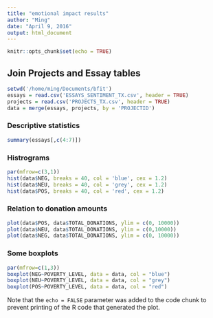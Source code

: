 ```yaml
---
title: "emotional impact results"
author: "Ming"
date: "April 9, 2016"
output: html_document
---
```


```r
knitr::opts_chunk$set(echo = TRUE)
```

## Join Projects and Essay tables

```r
setwd('/home/ming/Documents/bfit')
essays = read.csv('ESSAYS_SENTIMENT_TX.csv', header = TRUE)
projects = read.csv('PROJECTS_TX.csv', header = TRUE)
data = merge(essays, projects, by = 'PROJECTID')
```

### Descriptive statistics
```r
summary(essays[,c(4:7)])
```

### Histrograms

```r
par(mfrow=c(3,1))
hist(data$NEG, breaks = 40, col = 'blue', cex = 1.2)
hist(data$NEU, breaks = 40, col = 'grey', cex = 1.2)
hist(data$POS, breaks = 40, col = 'red', cex = 1.2)
```

### Relation to donation amounts

```r
plot(data$POS, data$TOTAL_DONATIONS, ylim = c(0, 10000))
plot(data$NEU, data$TOTAL_DONATIONS, ylim = c(0,10000))
plot(data$NEG, data$TOTAL_DONATIONS, ylim = c(0, 10000))
```

### Some boxplots
```r
par(mfrow=c(1,3))
boxplot(NEG~POVERTY_LEVEL, data = data, col = "blue")
boxplot(NEU~POVERTY_LEVEL, data = data, col = "grey")
boxplot(POS~POVERTY_LEVEL, data = data, col = "red")
```

Note that the `echo = FALSE` parameter was added to the code chunk to prevent printing of the R code that generated the plot.
